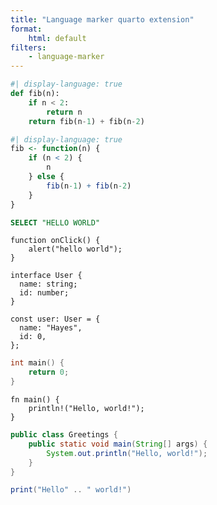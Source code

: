 ```yaml
---
title: "Language marker quarto extension"
format:
    html: default
filters:
    - language-marker
---
```


```python
#| display-language: true
def fib(n):
    if n < 2:
        return n
    return fib(n-1) + fib(n-2)
```



```r
#| display-language: true
fib <- function(n) {
    if (n < 2) {
        n
    } else {
        fib(n-1) + fib(n-2)
    }
}
```

```.sql
SELECT "HELLO WORLD"
```

```.javascript
function onClick() {
    alert("hello world");
}
```


```.typescript
interface User {
  name: string;
  id: number;
}

const user: User = {
  name: "Hayes",
  id: 0,
};
```

```.cpp
int main() {
    return 0;
}
```

```.rust
fn main() {
    println!("Hello, world!");
}
```

```.java
public class Greetings {
    public static void main(String[] args) {
        System.out.println("Hello, world!");
    }
}
```

```.lua
print("Hello" .. " world!")
```
